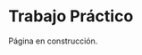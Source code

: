 ```{=latex}
\thispagestyle{primerapagina}
```

# Trabajo Práctico {.unnumbered}

::: {.en-construccion data-latex=""}
Página en construcción.
:::

